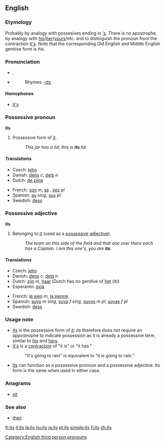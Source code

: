 ==English==

{{rank|upon|may|about|72|its|time|only|like}}

===Etymology===
Probably by analogy with possesives ending in [['s]].  There is no apostrophe, by analogy with [[his]]/[[her]]/[[yours]]/etc. and to distinguish the pronoun from the contraction [[it's]].  Note that the corresponding Old English and Middle English genitive form is ''his''.

===Pronunciation===
*{{IPA|/ɪts/}}, {{SAMPA|/Its/}}
*{{audio|en-us-its.ogg|Audio (US)}}
*:Rhymes: [[Rhymes:English:-ɪts|-ɪts]]

====Homophones====
*[[it's]]

===Possessive pronoun===
'''its'''

# Possessive form of [[it]].
#: ''This jar has a lid; this is '''its''' lid.''

====Translations====
{{top}}
*Czech: [[jeho]]
*Danish: [[dens]] ''c'', [[dets]] ''n''
*Dutch: [[de zijne]]
{{mid}}
*French: [[son]] ''m'', [[sa]] {{f}}, [[ses]] ''pl''
*Spanish: [[su]] ''sing'', [[sus]] ''pl''
*Swedish: [[dess]]
{{bottom}}

===Possessive adjective===
'''its'''

# Belonging to [[it]] (used as a [[possessive adjective|possessive]] [[adjective]]).
#: ''The team on this side of the field and that one over there each has a Captain.  I am this one's, you are '''its'''.''

====Translations====
{{top}}
*Czech: [[jeho]]
*Danish: [[dens]] ''c'', [[dets]] ''n''
*Dutch: [[zijn]] ''m'', [[haar]] {{f}} (Dutch has no genitive of [[het]] (it))
*Esperanto: [[gxia]]
{{mid}}
*French: [[le sien]] ''m'', [[la sienne]] {{f}}
*Spanish: [[suyo]] ''m sing'', [[suya]] ''f sing'', [[suyos]] ''m pl'', [[suyas]] ''f pl''
*Swedish: [[dess]]
{{bottom}}

===Usage note===
*[[Its]] is the possessive form of [[it]]: ''its'' therefore does not require an appostrophe to indicate possession as it is already a possessive term, similar to [[his]] and [[hers]].
*[[It's]] is a [[contraction]] of "it is" or "it has."
*:"It's going to rain" is equivalent to "it is going to rain."
*[[Its]] can function as a possessive pronoun and a possessive adjective.  Its form is the same when used in either case.

===Anagrams===
*[[sit]]

===See also===
*[[their]]

[[Category:English third person pronouns]]

[[fr:its]]
[[it:its]]
[[la:its]]
[[hu:its]]
[[ja:its]]
[[pt:its]]
[[simple:its]]
[[fi:its]]
[[zh:its]]